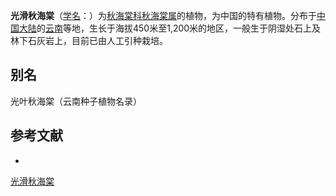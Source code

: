 {{Speciesbox
| status = 
| status_system = 
| image =
| taxon = Begonia psilophylla
| authority = [[Irmsch.|Irmsch.]], 1951
}}

'''光滑秋海棠'''（[[学名|学名]]：{{lang|la|''Begonia psilophylla''}}）为[[秋海棠科|秋海棠科]][[秋海棠属|秋海棠属]]的植物，为中国的特有植物。分布于[[中国大陆|中国大陆]]的[[云南|云南]]等地，生长于海拔450米至1,200米的地区，一般生于阴湿处石上及林下石灰岩上，目前已由人工引种栽培。

== 别名 ==
光叶秋海棠（云南种子植物名录）

== 参考文献 ==
<div class="references-small">
* {{cite web| url =http://www.bioinfo.cn/db05/KmzwSpecies.php?action=view&id=1949| title =光滑秋海棠| work =《中国高等植物数据库全库》| publisher =中国科学院微生物研究所| author =昆明植物研究所| accessdate =2009-02-22| deadurl =yes| archiveurl =https://web.archive.org/web/20160305081207/http://www.bioinfo.cn/db05/KmzwSpecies.php?action=view&id=1949| archivedate =2016-03-05}}
</div>
{{Taxonbar|from=Q10890578}}

[[Category:秋海棠属|光滑秋海棠]]


{{植物小作品}}